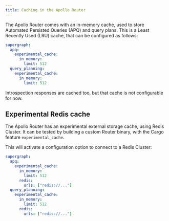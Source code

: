 ```yaml
---
title: Caching in the Apollo Router
---
```


The Apollo Router comes with an in-memory cache, used to store Automated Persisted Queries (APQ) and query plans.
This is a Least Recently Used (LRU) cache, that can be configured as follows:

```yaml title="router.yaml"
supergraph:
  apq:
    experimental_cache:
      in_memory:
        limit: 512
  query_planning:
    experimental_cache:
      in_memory:
        limit: 512
```

Introspection responses are cached too, but that cache is not configurable for now.

## Experimental Redis cache

The Apollo Router has an experimental external storage cache, using Redis Cluster. It can be tested by building a custom Router binary, with the Cargo feature `experimental_cache`.

This will activate a configuration option to connect to a Redis Cluster:

```yaml
supergraph:
  apq:
    experimental_cache:
      in_memory:
        limit: 512
      redis:
        urls: ["redis://..."]
  query_planning:
    experimental_cache:
      in_memory:
        limit: 512
      redis:
        urls: ["redis://..."]
```